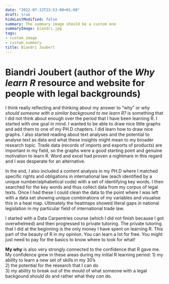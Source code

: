 ```yaml
---
date: "2022-07-13T23:53:00+01:00"
draft: true
hideLastModified: false
summary: The summary image should be a custom one
summaryImage: biandri.jpg
tags:
- custom_image
- custom_summary
title: Biandri Joubert
---
```


# Biandri Joubert (author of the _Why learn R_ resource and website for people with legal backgrounds) 

I think really reflecting and thinking about my answer to "why" or _why should someone with a similar background to me learn R?_ is something that I did not think about enough over the period that I have been learning R. I started with one goal in mind. I wanted to be able to draw nice little graphs and add them to one of my PH.D chapters. I did learn how to draw nice graphs. I also started reading about text analyses and the potential to analyse text as data and what these insights might mean to my broader research topic. Trade data (records of imports and exports of products) are important in my field, so the graphs were a good starting point and genuine motivation to learn R. Word and excel had proven a nightmare in this regard and I was desperate for an alternative. 

In the end, I also included a content analysis in my PH.D where I matched specific rights and obligations in international law (each identified by a unique number/alphabetical code) with a set of identifying key words. I then searched for the key words and thus collect data from my corpus of legal texts. Once I had these I could clean the data to the point where I was left with a data set showing unique combinations of my variables and visualise this in a heat map. Ultimately the heatmaps showed literal gaps in national legislation in my particular field of international trade law. 

I started with a Data Carpentries course (which I did not finish because I got overwhelmed) and then progressed to private tutoring. The private tutoring that I did at the beginning is the only money I have spent on learning R. This part of the beauty of R in my opinion. You can learn a lot for free. You might just need to pay for the basics to know where to look for what!

**My why** is also very strongly connected to the confidence that R gave me. My confidence grew in these areas during my initial R learning period:
1) my ability to learn a new set of skills in my 30's  
2) the potential for the research that I can do  
3) my ability to break out of the mould of what someone with a legal backgound _should_ do and rather what they _can_ do.

